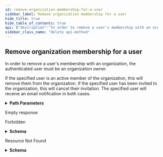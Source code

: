 ```yaml
---
id: remove-organization-membership-for-a-user
sidebar_label: Remove organization membership for a user
hide_title: true
hide_table_of_contents: true
api: {"description":"In order to remove a user's membership with an organization, the authenticated user must be an organization owner.\n\nIf the specified user is an active member of the organization, this will remove them from the organization. If the specified user has been invited to the organization, this will cancel their invitation. The specified user will receive an email notification in both cases.","externalDocs":{"description":"API method documentation","url":"https://docs.github.com/rest/reference/orgs#remove-organization-membership-for-a-user"},"operationId":"orgs/remove-membership-for-user","parameters":[{"in":"path","name":"org","required":true,"schema":{"type":"string"}},{"in":"path","name":"username","required":true,"schema":{"type":"string"}}],"responses":{"204":{"description":"Empty response"},"403":{"content":{"application/json":{"schema":{"description":"Basic Error","properties":{"documentation_url":{"type":"string"},"message":{"type":"string"}},"title":"Basic Error","type":"object"}}},"description":"Forbidden"},"404":{"content":{"application/json":{"schema":{"description":"Basic Error","properties":{"documentation_url":{"type":"string"},"message":{"type":"string"}},"title":"Basic Error","type":"object"}}},"description":"Resource Not Found"}},"tags":["orgs"],"x-github":{"category":"orgs","enabledForGitHubApps":true,"githubCloudOnly":false,"previews":[],"subcategory":"members"},"method":"delete","path":"/orgs/{org}/memberships/{username}","servers":[{"url":"https://api.github.com"}],"info":{"contact":{"name":"Support","url":"https://support.github.com/contact"},"description":"GitHub's v3 REST API.","license":{"name":"MIT","url":"https://spdx.org/licenses/MIT"},"termsOfService":"https://docs.github.com/articles/github-terms-of-service","title":"GitHub v3 REST API","version":"1.1.4","x-apisguru-categories":["collaboration","developer_tools"],"x-logo":{"url":"https://twitter.com/github/profile_image?size=original"},"x-origin":[{"format":"openapi","url":"https://raw.githubusercontent.com/github/rest-api-description/main/descriptions/api.github.com/api.github.com.json","version":"3.0"}],"x-providerName":"github.com"},"postman":{"name":"Remove organization membership for a user","description":{"content":"In order to remove a user's membership with an organization, the authenticated user must be an organization owner.\n\nIf the specified user is an active member of the organization, this will remove them from the organization. If the specified user has been invited to the organization, this will cancel their invitation. The specified user will receive an email notification in both cases.","type":"text/plain"},"url":{"path":["orgs",":org","memberships",":username"],"host":["{{baseUrl}}"],"query":[],"variable":[{"disabled":false,"description":{"content":"(Required) ","type":"text/plain"},"type":"any","value":"","key":"org"},{"disabled":false,"description":{"content":"(Required) ","type":"text/plain"},"type":"any","value":"","key":"username"}]},"header":[{"key":"Accept","value":"application/json"}],"method":"DELETE"}}
sidebar_class_name: "delete api-method"
---
```



## Remove organization membership for a user



In order to remove a user&#39;s membership with an organization, the authenticated user must be an organization owner.

If the specified user is an active member of the organization, this will remove them from the organization. If the specified user has been invited to the organization, this will cancel their invitation. The specified user will receive an email notification in both cases.

<details style={{"marginBottom":"1rem"}}><summary style={{}}><strong>Path Parameters</strong></summary><div><ul><ParamsItem className={"paramsItem"} param={{"in":"path","name":"org","required":true,"schema":{"type":"string"}}}></ParamsItem><ParamsItem className={"paramsItem"} param={{"in":"path","name":"username","required":true,"schema":{"type":"string"}}}></ParamsItem></ul></div></details><div><ApiTabs><TabItem label={"204"} value={"204"}><div>

Empty response

</div><div></div></TabItem><TabItem label={"403"} value={"403"}><div>

Forbidden

</div><div><details style={{}}><summary style={{"textAlign":"left"}}><strong>Schema</strong></summary><div style={{"textAlign":"left","marginLeft":"1rem"}}></div><ul style={{"marginLeft":"1rem"}}><SchemaItem collapsible={false} name={"documentation_url"} required={false} schemaDescription={undefined} schemaName={"string"} qualifierMessage={undefined}></SchemaItem><SchemaItem collapsible={false} name={"message"} required={false} schemaDescription={undefined} schemaName={"string"} qualifierMessage={undefined}></SchemaItem></ul></details></div></TabItem><TabItem label={"404"} value={"404"}><div>

Resource Not Found

</div><div><details style={{}}><summary style={{"textAlign":"left"}}><strong>Schema</strong></summary><div style={{"textAlign":"left","marginLeft":"1rem"}}></div><ul style={{"marginLeft":"1rem"}}><SchemaItem collapsible={false} name={"documentation_url"} required={false} schemaDescription={undefined} schemaName={"string"} qualifierMessage={undefined}></SchemaItem><SchemaItem collapsible={false} name={"message"} required={false} schemaDescription={undefined} schemaName={"string"} qualifierMessage={undefined}></SchemaItem></ul></details></div></TabItem></ApiTabs></div>
      